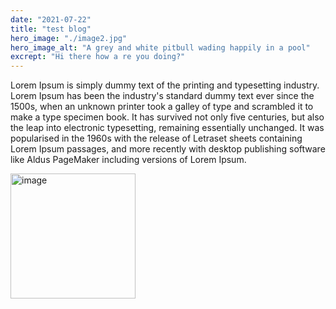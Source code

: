 ```yaml
---
date: "2021-07-22"
title: "test blog"
hero_image: "./image2.jpg"
hero_image_alt: "A grey and white pitbull wading happily in a pool"
excrept: "Hi there how a re you doing?"
---
```


Lorem Ipsum is simply dummy text of the printing and typesetting industry. Lorem Ipsum has been the industry's standard dummy text ever since the 1500s, when an unknown printer took a galley of type and scrambled it to make a type specimen book. It has survived not only five centuries, but also the leap into electronic typesetting, remaining essentially unchanged. It was popularised in the 1960s with the release of Letraset sheets containing Lorem Ipsum passages, and more recently with desktop publishing software like Aldus PageMaker including versions of Lorem Ipsum.

<img src="image2.jpg" alt="image" width="200" />
